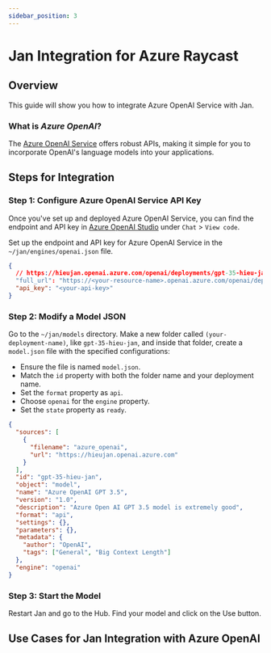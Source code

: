 ```yaml
---
sidebar_position: 3
---
```


# Jan Integration for Azure Raycast

## Overview

This guide will show you how to integrate Azure OpenAI Service with Jan.

### What is *Azure OpenAI*?

The [Azure OpenAI Service](https://learn.microsoft.com/en-us/azure/ai-services/openai/overview?source=docs) offers robust APIs, making it simple for you to incorporate OpenAI's language models into your applications.

## Steps for Integration

### Step 1: Configure Azure OpenAI Service API Key

Once you've set up and deployed Azure OpenAI Service, you can find the endpoint and API key in [Azure OpenAI Studio](https://oai.azure.com/) under `Chat` > `View code`.

Set up the endpoint and API key for Azure OpenAI Service in the `~/jan/engines/openai.json` file.

```json title="~/jan/engines/openai.json"
{
  // https://hieujan.openai.azure.com/openai/deployments/gpt-35-hieu-jan/chat/completions?api-version=2023-07-01-preview
  "full_url": "https://<your-resource-name>.openai.azure.com/openai/deployments/<your-deployment-name>/chat/completions?api-version=<api-version>",
  "api_key": "<your-api-key>"
}
```

### Step 2: Modify a Model JSON

Go to the `~/jan/models` directory. Make a new folder called `(your-deployment-name)`, like `gpt-35-hieu-jan`, and inside that folder, create a `model.json` file with the specified configurations:

 - Ensure the file is named `model.json`.
 - Match the `id` property with both the folder name and your deployment name.
 - Set the `format` property as `api`.
 - Choose `openai` for the `engine` property.
 - Set the `state` property as `ready`.

```json title="~/jan/models/gpt-35-hieu-jan/model.json"
{
  "sources": [
    {
      "filename": "azure_openai",
      "url": "https://hieujan.openai.azure.com"
    }
  ],
  "id": "gpt-35-hieu-jan",
  "object": "model",
  "name": "Azure OpenAI GPT 3.5",
  "version": "1.0",
  "description": "Azure Open AI GPT 3.5 model is extremely good",
  "format": "api",
  "settings": {},
  "parameters": {},
  "metadata": {
    "author": "OpenAI",
    "tags": ["General", "Big Context Length"]
  },
  "engine": "openai"
}
```

### Step 3: Start the Model

Restart Jan and go to the Hub. Find your model and click on the Use button.

## Use Cases for Jan Integration with Azure OpenAI